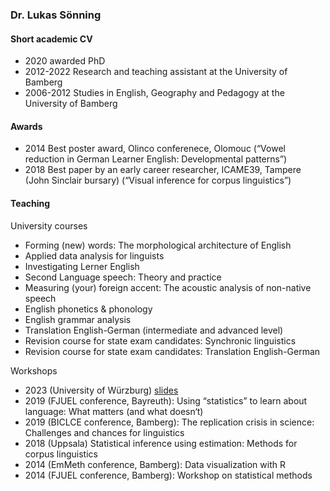 ### Dr. Lukas Sönning

#### Short academic CV

- 2020 awarded PhD
- 2012-2022 Research and teaching assistant at the University of Bamberg
- 2006-2012 Studies in English, Geography and Pedagogy at the University of Bamberg


#### Awards

- 2014 Best poster award, Olinco conferenece, Olomouc ("Vowel reduction in German Learner English: Developmental patterns")
- 2018 Best paper by an early career researcher, ICAME39, Tampere (John Sinclair bursary) ("Visual inference for corpus linguistics")


#### Teaching

University courses

- Forming (new) words: The morphological architecture of English
- Applied data analysis for linguists
- Investigating Lerner English
- Second Language speech: Theory and practice
- Measuring (your) foreign accent: The acoustic analysis of non-native speech
- English phonetics & phonology
- English grammar analysis
- Translation English-German (intermediate and advanced level)
- Revision course for state exam candidates: Synchronic linguistics
- Revision course for state exam candidates: Translation English-German


Workshops

- 2023 (University of Würzburg) [slides](resources_pages/test_multiplex.html)
- 2019 (FJUEL conference, Bayreuth): Using "statistics" to learn about language: What matters (and what doesn‘t)
- 2019 (BICLCE conference, Bamberg): The replication crisis in science: Challenges and chances for linguistics
- 2018 (Uppsala) Statistical inference using estimation: Methods for corpus linguistics
- 2014 (EmMeth conference, Bamberg): Data visualization with R
- 2014 (FJUEL conference, Bamberg): Workshop on statistical methods
